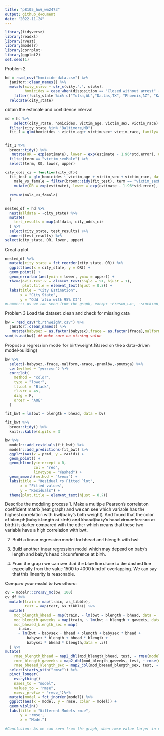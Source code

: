 ```yaml
---
title: "p8105_hw6_wm2473"
output: github_document
date: "2022-11-26"
---
```


```r
library(tidyverse)
library(readxl)
library(rvest)
library(modelr)
library(corrplot)
library(ggplot2)
set.seed(1)
```

Problem 2
```r
hd = read_csv("homicide-data.csv") %>% 
  janitor::clean_names() %>% 
  mutate(city_state = str_c(city,",", state), 
         homicides = case_when(disposition == "Closed without arrest" ~ 0, disposition == "Open/No arrest" ~ 0, disposition == "Closed by arrest" ~ 1), victim_age = as.numeric(victim_age), homicides = as.factor(homicides)) %>% 
    filter(!city_state %in% c("Tulsa,AL","Dallas,TX", "Phoenix,AZ", "Kansas City,MO"),victim_race %in% c("Black","White")) %>% 
  relocate(city_state)
```

obtain the estimate and confidence interval 
```r
md = hd %>% 
    select(city_state, homicides, victim_age, victim_sex, victim_race) %>% 
  filter(city_state %in% "Baltimore,MD") 
  fit_1 = glm(homicides ~ victim_age+ victim_sex+ victim_race, family= binomial(), data = md) 


fit_1 %>% 
  broom::tidy() %>% 
   mutate(OR = exp(estimate), lower = exp(estimate - 1.96*std.error), upper = exp(estimate + 1.96*std.error)) %>% 
  filter(term == "victim_sexMale") %>% 
  select(term, OR, lower, upper)

```


```r
city_odds_ci = function(city_df){
  fit_test = glm(homicides ~ victim_age + victim_sex + victim_race, data =city_df, family= binomial())  
    male_vs_female = filter(broom::tidy(fit_test), term == "victim_sexMale") %>% 
    mutate(OR = exp(estimate), lower = exp(estimate - 1.96*std.error), upper = exp(estimate + 1.96*std.error))
    
  return(male_vs_female)
  }
```

```r
nested_df = hd %>%
  nest(alldata = -city_state) %>% 
  mutate(
    test_results = map(alldata, city_odds_ci)
  ) %>% 
  select(city_state, test_results) %>% 
  unnest(test_results) %>% 
select(city_state, OR, lower, upper)
```

Creat a plot
```r
nested_df %>%
  mutate(city_state = fct_reorder(city_state, OR)) %>%
  ggplot(aes(x = city_state, y = OR)) +
  geom_point() +
  geom_errorbar(aes(ymin = lower, ymax = upper)) +
  theme(axis.text.x = element_text(angle = 90, hjust = 1), 
        plot.title = element_text(hjust = 0.5)) +
  labs(title = "City Estimation",
       x = "City_State",
       y = "Odd ratio with 95% CI") 
#Comment: As we can seen from the graph, except "Fresno_CA", "Stockton_CA" and "Albuquerque_NM" the odd ratio is greater than 2, most cities have a odd ratro from 0 to 1. Also, the 95% CI(confident interval) of these three cities are wider than the rest. New York has the lowest odds ratio for solving homicides comparing male victims to female victims. 
```


Problem 3
Load the dataset, clean and check for missing data
```r
bw = read_csv("birthweight.csv") %>% 
  janitor::clean_names() %>% 
   mutate(babysex = as.factor(babysex),frace = as.factor(frace),malform = as.factor(malform), mrace = as.factor(mrace)) 
sum(is.na(bw)) ## make sure no missing value
```

Propose a regression model for birthweight.(Based on the a data-driven model-building)
```r
bw %>%
  select(-babysex,-frace,-malform,-mrace,-pnumlbw,-pnumsga) %>%
  cor(method = "pearson") %>%
  corrplot(
    method = "color",
    type = "lower",
    tl.col = "Black",
    tl.srt = 45,
    diag = F,
    order = "AOE"
  )
```

```r
fit_bwt = lm(bwt ~ blength + bhead, data = bw) 

fit_bwt %>%   
  broom::tidy() %>% 
  knitr::kable(digits = 3)
```

```r
bw %>%
  modelr::add_residuals(fit_bwt) %>%
  modelr::add_predictions(fit_bwt) %>%
  ggplot(aes(x = pred, y = resid)) +
  geom_point() +
  geom_hline(yintercept = 0,
             col = "red",
             linetype = "dashed") +
  geom_smooth(method = "loess") +
  labs(title = "Residual vs Fitted Plot",
       x = "Fitted values",
       y = "Residuals") +
  theme(plot.title = element_text(hjust = 0.5))
```

Describe the modeling process
1. Make a multiple Pearson’s correlation coefficient matrix(heat graph) and we can see which variable has the highest correlation with bwt(baby’s birth weight). And found that the color of blength(baby’s length at birth) and bhead(baby’s head circumference at birth) is darker compared with the other which means that these two variable have a high correlation with bwt.

2. Build a linear regression model for bhead and blength with bwt.

3. Build another linear regression model which may depend on baby’s length and baby’s head circumference at birth.

4. From the graph we can see that the blue line close to the dashed line especially from the value 1500 to 4000 kind of overlapping. We can say that this linearity is reasonable. 

Compare your model to two others:
```r
cv = modelr::crossv_mc(bw, 100) 
cv_df %>%
  mutate(train = map(train, as_tibble),
         test = map(test, as_tibble)) %>%
  mutate(
    mod_blength_bhead = map(train, ~ lm(bwt ~ blength + bhead, data = .x)),
    mod_blength_gaweeks = map(train, ~ lm(bwt ~ blength + gaweeks, data = .x)),
    mod_bheaed_blength_sex = map(
      train,
      ~ lm(bwt ~ babysex + bhead + blength + babysex * bhead + 
          babysex * blength + bhead * blength + 
          babysex * bhead * blength,data = .x))
  ) %>%  
mutate(
    rmse_blength_bhead = map2_dbl(mod_blength_bhead, test, ~ rmse(model = .x, data = .y)),
    rmse_blength_gaweeks = map2_dbl(mod_blength_gaweeks, test, ~ rmse(model = .x, data = .y)),
    rmse_bheaed_blength_sex = map2_dbl(mod_bheaed_blength_sex, test, ~ rmse(model = .x, data = .y))) %>% 
  select(starts_with("rmse")) %>% 
  pivot_longer(
    everything(),
    names_to = "model", 
    values_to = "rmse",
    names_prefix = "rmse_")%>% 
  mutate(model = fct_inorder(model)) %>% 
  ggplot(aes(x = model, y = rmse, color = model)) + 
  geom_violin() + 
  labs(title = "Different Models rmse",
       y = "rmse",
       x = "Model") 

#Conclusion: As we can seen from the graph, when rmse value larger in model 2, model 1 and 3 is more accurate. We can conclude that the error rate of linear regression model 2 is high.
```

